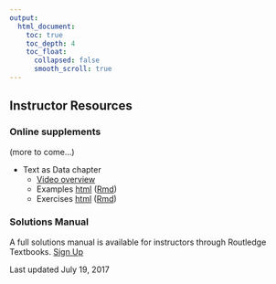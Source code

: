 ```yaml
---
output:
  html_document:
    toc: true
    toc_depth: 4
    toc_float:
      collapsed: false
      smooth_scroll: true
---
```


## Instructor Resources

### Online supplements

(more to come...)

- Text as Data chapter
    - [Video overview](https://youtu.be/sp25j9WaqwA)
    - Examples [html](instructor/text.html) ([Rmd](https://rawgit.com/mdsr-book/mdsr-book.github.io/master/instructor/text.Rmd))
    - Exercises [html](instructor/text-ex.html) ([Rmd](https://rawgit.com/mdsr-book/mdsr-book.github.io/master/instructor/text-ex.Rmd))

### Solutions Manual

A full solutions manual is available for instructors through Routledge Textbooks. [Sign Up](http://routledgetextbooks.com/textbooks/instructor_downloads/)

Last updated July 19, 2017
